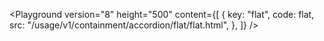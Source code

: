 

<Playground
	version="8"
	height="500"
	content={[
		{
			key: "flat",
			code: flat,
			src: "/usage/v1/containment/accordion/flat/flat.html",
		},
	]}
/>

